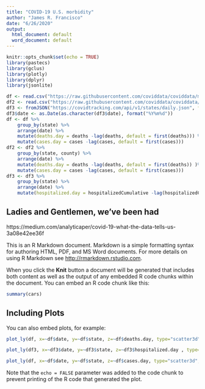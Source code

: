 ---
title: "COVID-19 U.S. morbidity"
author: "James R. Francisco"
date: "6/26/2020"
output:
  html_document: default
  word_document: default
---

```{r setup, include=FALSE}
knitr::opts_chunk$set(echo = TRUE)
library(pastecs)
library(gclus)
library(plotly)
library(dplyr)
library(jsonlite)

df <- read.csv("https://raw.githubusercontent.com/coviddata/coviddata/master/data/sources/ny_times/us-states.csv")
df2 <- read.csv("https://raw.githubusercontent.com/coviddata/coviddata/master/data/sources/ny_times/us-counties.csv")
df3 <- fromJSON("https://covidtracking.com/api/v1/states/daily.json", flatten = TRUE)
df3$date <- as.Date(as.character(df3$date), format("%Y%m%d"))
df <- df %>%
    group_by(state) %>%
    arrange(date) %>%
    mutate(deaths.day = deaths -lag(deaths, default = first(deaths))) %>%
    mutate(cases.day = cases -lag(cases, default = first(cases)))
df2 <- df2 %>%
    group_by(state, county) %>%
    arrange(date) %>%
    mutate(deaths.day = deaths -lag(deaths, default = first(deaths)) )%>%
    mutate(cases.day = cases -lag(cases, default = first(cases)))
df3 <- df3 %>%
    group_by(state) %>%
    arrange(date) %>%
    mutate(hospitalized.day = hospitalizedCumulative -lag(hospitalizedCumulative,        default = first(hospitalizedCumulative)))


```

## Ladies and Gentlemen, we've been had 

https://medium.com/analyticaper/covid-19-what-the-data-tells-us-3a08e42ee36f

This is an R Markdown document. Markdown is a simple formatting syntax for authoring HTML, PDF, and MS Word documents. For more details on using R Markdown see <http://rmarkdown.rstudio.com>.

When you click the **Knit** button a document will be generated that includes both content as well as the output of any embedded R code chunks within the document. You can embed an R code chunk like this:

```{r cars}
summary(cars)
```

## Including Plots

You can also embed plots, for example:

```{r, echo=FALSE}
plot_ly(df, x=~df$date, y=~df$state, z=~df$deaths.day, type="scatter3d", mode="markers", size=1 , name = "Test Data (Actual)", height = 750, width = 750)
```



```{r, echo=FALSE}

plot_ly(df3, x=~df3$date, y=~df3$state, z=~df3$hospitalized.day , type="scatter3d", mode="markers", size=1 , name = "Test Data (Actual)", height = 750, width = 750)

```


```{r, echo=FALSE}

plot_ly(df, x=~df$date, y=~df$state, z=~df$cases.day, type="scatter3d", mode="markers", size=1 , name = "Test Data (Actual)", height = 750, width = 750)

```


Note that the `echo = FALSE` parameter was added to the code chunk to prevent printing of the R code that generated the plot.
